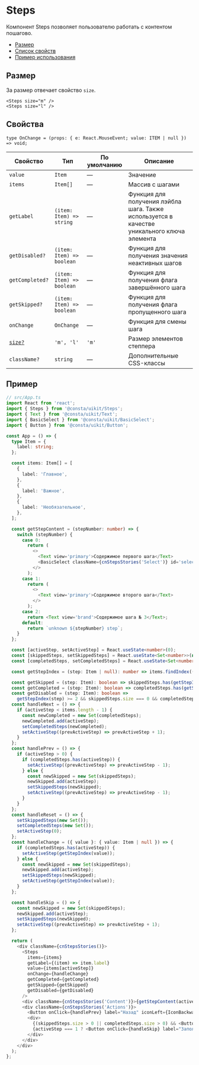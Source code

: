 # Steps

Компонент Steps позволяет пользователю работать с контентом пошагово.

- [Размер](#размер)
- [Список свойств](#свойства)
- [Пример использования](#пример)

## Размер

За размер отвечает свойство `size`.

```tsx
<Steps size="m" />
<Steps size="l" />
```

## Свойства

```
type OnChange = (props: { e: React.MouseEvent; value: ITEM | null }) => void;
```

<!-- props:start -->

| Свойство                     | Тип                        | По умолчанию | Описание                                                                                    |
| ---------------------------- | -------------------------- | ------------ | ------------------------------------------------------------------------------------------- |
| `value`                      | `Item`                     | —            | Значение                                                                                    |
| `items`                      | `Item[]`                   | —            | Массив с шагами                                                                             |
| `getLabel`                   | `(item: Item) => string`   | —            | Функция для получения лэйбла шага. Также используется в качестве уникального ключа элемента |
| `getDisabled?`               | `(item: Item) => boolean`  | —            | Функция для получения значения неактивных шагов                                             |
| `getCompleted?`              | `(item: Item) => boolean`  | —            | Функция для получения флага завершённого шага                                               |
| `getSkipped?`                | `(item: Item) => boolean`  | —            | Функция для получения флага пропущенного шага                                               |
| `onChange`                   | `OnChange`                 | —            | Функция для смены шага                                                                      |
| [`size?`](#размер)           | `'m', 'l'`                 | `'m'`        | Размер элементов степпера                                                                   |
| `className?`                 | `string`                   | —            | Дополнительные CSS-классы                                                                   |

<!-- props:end -->

## Пример

```ts
// src/App.ts
import React from 'react';
import { Steps } from '@consta/uikit/Steps';
import { Text } from '@consta/uikit/Text';
import { BasicSelect } from '@consta/uikit/BasicSelect';
import { Button } from '@consta/uikit/Button';

const App = () => {
  type Item = {
    label: string;
  };

  const items: Item[] = [
    {
      label: 'Главное',
    },
    {
      label: 'Важное',
    },
    {
      label: 'Необязательное',
    },
  ];

  const getStepContent = (stepNumber: number) => {
    switch (stepNumber) {
      case 0:
        return (
          <>
            <Text view='primary'>Содержимое первого шага</Text>
            <BasicSelect className={cnStepsStories('Select')} id='select' placeholder='Список' options={['1', 'вторая опция', '3', 'e']} getOptionLabel={o => o} />
          </>
        );
      case 1:
        return (
          <>
            <Text view='primary'>Содержимое второго шага</Text>
          </>
        );
      case 2:
        return <Text view='brand'>Содержимое шага № 3</Text>;
      default:
        return `unknown ${stepNumber} step`;
    }
  };

  const [activeStep, setActiveStep] = React.useState<number>(0);
  const [skippedSteps, setSkippedSteps] = React.useState<Set<number>>(new Set());
  const [completedSteps, setCompletedSteps] = React.useState<Set<number>>(new Set());

  const getStepIndex = (step: Item | null): number => items.findIndex((item) => step && item.label === step.label);

  const getSkipped = (step: Item): boolean => skippedSteps.has(getStepIndex(step));
  const getCompleted = (step: Item): boolean => completedSteps.has(getStepIndex(step));
  const getDisabled = (step: Item): boolean =>
    getStepIndex(step) >= 2 && skippedSteps.size === 0 && completedSteps.size === 0;
  const handleNext = () => {
    if (activeStep < items.length - 1) {
      const newCompleted = new Set(completedSteps);
      newCompleted.add(activeStep);
      setCompletedSteps(newCompleted);
      setActiveStep((prevActiveStep) => prevActiveStep + 1);
    }
  };
  const handlePrev = () => {
    if (activeStep > 0) {
      if (completedSteps.has(activeStep)) {
        setActiveStep((prevActiveStep) => prevActiveStep - 1);
      } else {
        const newSkipped = new Set(skippedSteps);
        newSkipped.add(activeStep);
        setSkippedSteps(newSkipped);
        setActiveStep((prevActiveStep) => prevActiveStep - 1);
      }
    }
  };
  const handleReset = () => {
    setSkippedSteps(new Set());
    setCompletedSteps(new Set());
    setActiveStep(0);
  };
  const handleChange = ({ value }: { value: Item | null }) => {
    if (completedSteps.has(activeStep)) {
      setActiveStep(getStepIndex(value));
    } else {
      const newSkipped = new Set(skippedSteps);
      newSkipped.add(activeStep);
      setSkippedSteps(newSkipped);
      setActiveStep(getStepIndex(value));
    }
  };

  const handleSkip = () => {
    const newSkipped = new Set(skippedSteps);
    newSkipped.add(activeStep);
    setSkippedSteps(newSkipped);
    setActiveStep((prevActiveStep) => prevActiveStep + 1);
  };

  return (
    <div className={cnStepsStories()}>
      <Steps
        items={items}
        getLabel={(item) => item.label}
        value={items[activeStep]}
        onChange={handleChange}
        getCompleted={getCompleted}
        getSkipped={getSkipped}
        getDisabled={getDisabled}
      />
      <div className={cnStepsStories('Content')}>{getStepContent(activeStep)}</div>
      <div className={cnStepsStories('Actions')}>
        <Button onClick={handlePrev} label="Назад" iconLeft={IconBackward} view='ghost' disabled={activeStep === 0} />
        <div>
          {(skippedSteps.size > 0 || completedSteps.size > 0) && <Button className={cnStepsStories('ResetButton')} onClick={handleReset} label="Отменить" view='ghost' />}
          {activeStep === 1 ? <Button onClick={handleSkip} label="Заполнить позже" /> : <Button onClick={handleNext} label="Дальше" iconRight={IconForward} />}
        </div>
      </div>
    </div>
  );
};
```

